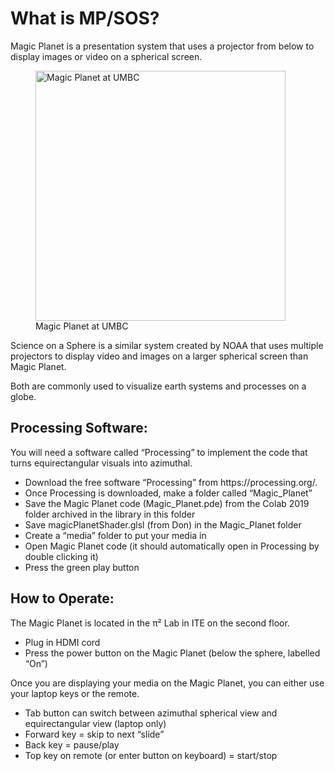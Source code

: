 
# What is MP/SOS? 

Magic Planet is a presentation system that uses a projector from below to display images or video on a spherical screen.


![Magic Planet at UMBC](magicplanet.jpg){height=400px}


Science on a Sphere is a similar system created by NOAA that uses multiple projectors to display video and images on a larger spherical screen than Magic Planet.

Both are commonly used to visualize earth systems and processes on a globe.



## Processing Software: 

You will need a software called "Processing" to implement the code that turns equirectangular visuals into azimuthal. 

* Download the free software “Processing” from https://processing.org/. 
* Once Processing is downloaded, make a folder called “Magic_Planet”
* Save the Magic Planet code (Magic_Planet.pde)  from the Colab 2019 folder archived in the library in this folder
* Save magicPlanetShader.glsl (from Don) in the Magic_Planet folder 
* Create a “media” folder to put your media in 
* Open Magic Planet code (it should automatically open in Processing by double clicking it)
* Press the green play button 

## How to Operate:

The Magic Planet is located in the π² Lab in ITE on the second floor. 

* Plug in HDMI cord 
* Press the power button on the Magic Planet (below the sphere, labelled "On")

Once you are displaying your media on the Magic Planet, you can either use your laptop keys or the remote.

* Tab button can switch between azimuthal spherical view and equirectangular view (laptop only)
* Forward key = skip to next “slide”
* Back key = pause/play
* Top key on remote (or enter button on keyboard) = start/stop


 



